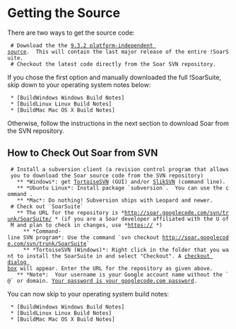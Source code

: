 = Getting the Source =

There are two ways to get the source code:
  # Download the the [http://soar.googlecode.com/files/SoarSuite-9.3.2-source.tar.gz 9.3.2 platform-independent source].  This will contain the last major release of the entire !SoarSuite.
  # Checkout the latest code directly from the Soar SVN repository.

If you chose the first option and manually downloaded the full !SoarSuite, skip down to your operating system notes below:

  * [BuildWindows Windows Build Notes]
  * [BuildLinux Linux Build Notes]
  * [BuildMac Mac OS X Build Notes]

Otherwise, follow the instructions in the next section to download Soar from the SVN repository.

== How to Check Out Soar from SVN ==

  # Install a subversion client (a revision control program that allows you to download the Soar source code from the SVN repository)
    ** *Windows*: get [http://tortoisesvn.net/downloads TortoiseSVN] (GUI) and/or [http://www.sliksvn.com/en/download SlikSVN] (command line).
    ** *Ubuntu Linux*: Install package `subversion`.  You can use the command {{{sudo apt-get install subversion}}}.
    ** *Mac*: Do nothing! Subversion ships with Leopard and newer.
  # Check out `SoarSuite`
    ** The URL for the repository is *http://soar.googlecode.com/svn/trunk/SoarSuite/ * (if you are a Soar developer affiliated with the U of M and plan to check in changes, use *https:// *)
      ** *Command-line SVN program*: Use the command `svn checkout http://soar.googlecode.com/svn/trunk/SoarSuite`
      ** *TortoiseSVN (Windows)*: Right click in the folder that you want to install the SoarSuite in and select "Checkout". A [http://tortoisesvn.net/docs/release/TortoiseSVN_en/tsvn-dug-checkout.html checkout dialog box] will appear. Enter the URL for the repository as given above.
    ** *Note*:  Your username is your Google account name without the `@` or domain. [http://code.google.com/hosting/settings Your password is your googlecode.com password].

You can now skip to your operating system build notes:

  * [BuildWindows Windows Build Notes]
  * [BuildLinux Linux Build Notes]
  * [BuildMac Mac OS X Build Notes]